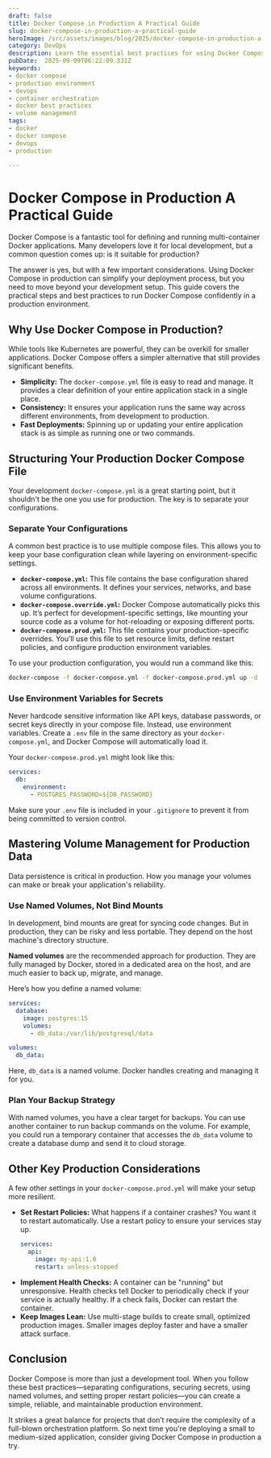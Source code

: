 ```yaml
---
draft: false
title: Docker Compose in Production A Practical Guide
slug: docker-compose-in-production-a-practical-guide
heroImage: /src/assets/images/blog/2025/docker-compose-in-production-a-practical-guide.png
category: DevOps
description: Learn the essential best practices for using Docker Compose in a production environment. This guide covers structuring your compose file, managing volumes for persistent data, and key configurations for a robust setup.
pubDate:  2025-09-09T06:22:09.331Z
keywords:
- docker compose
- production environment
- devops
- container orchestration
- docker best practices
- volume management
tags:
- docker
- docker compose
- devops
- production

---
```

# Docker Compose in Production A Practical Guide

Docker Compose is a fantastic tool for defining and running multi-container Docker applications. Many developers love it for local development, but a common question comes up: is it suitable for production?

The answer is yes, but with a few important considerations. Using Docker Compose in production can simplify your deployment process, but you need to move beyond your development setup. This guide covers the practical steps and best practices to run Docker Compose confidently in a production environment.

## Why Use Docker Compose in Production?

While tools like Kubernetes are powerful, they can be overkill for smaller applications. Docker Compose offers a simpler alternative that still provides significant benefits.

- **Simplicity:** The `docker-compose.yml` file is easy to read and manage. It provides a clear definition of your entire application stack in a single place.
- **Consistency:** It ensures your application runs the same way across different environments, from development to production.
- **Fast Deployments:** Spinning up or updating your entire application stack is as simple as running one or two commands.

## Structuring Your Production Docker Compose File

Your development `docker-compose.yml` is a great starting point, but it shouldn't be the one you use for production. The key is to separate your configurations.

### Separate Your Configurations

A common best practice is to use multiple compose files. This allows you to keep your base configuration clean while layering on environment-specific settings.

- **`docker-compose.yml`:** This file contains the base configuration shared across all environments. It defines your services, networks, and base volume configurations.
- **`docker-compose.override.yml`:** Docker Compose automatically picks this up. It’s perfect for development-specific settings, like mounting your source code as a volume for hot-reloading or exposing different ports.
- **`docker-compose.prod.yml`:** This file contains your production-specific overrides. You’ll use this file to set resource limits, define restart policies, and configure production environment variables.

To use your production configuration, you would run a command like this:

```bash
docker-compose -f docker-compose.yml -f docker-compose.prod.yml up -d
```

### Use Environment Variables for Secrets

Never hardcode sensitive information like API keys, database passwords, or secret keys directly in your compose file. Instead, use environment variables. Create a `.env` file in the same directory as your `docker-compose.yml`, and Docker Compose will automatically load it.

Your `docker-compose.prod.yml` might look like this:

```yaml
services:
  db:
    environment:
      - POSTGRES_PASSWORD=${DB_PASSWORD}
```

Make sure your `.env` file is included in your `.gitignore` to prevent it from being committed to version control.

## Mastering Volume Management for Production Data

Data persistence is critical in production. How you manage your volumes can make or break your application's reliability.

### Use Named Volumes, Not Bind Mounts

In development, bind mounts are great for syncing code changes. But in production, they can be risky and less portable. They depend on the host machine's directory structure.

**Named volumes** are the recommended approach for production. They are fully managed by Docker, stored in a dedicated area on the host, and are much easier to back up, migrate, and manage.

Here’s how you define a named volume:

```yaml
services:
  database:
    image: postgres:15
    volumes:
      - db_data:/var/lib/postgresql/data

volumes:
  db_data:
```

Here, `db_data` is a named volume. Docker handles creating and managing it for you.

### Plan Your Backup Strategy

With named volumes, you have a clear target for backups. You can use another container to run backup commands on the volume. For example, you could run a temporary container that accesses the `db_data` volume to create a database dump and send it to cloud storage.

## Other Key Production Considerations

A few other settings in your `docker-compose.prod.yml` will make your setup more resilient.

- **Set Restart Policies:** What happens if a container crashes? You want it to restart automatically. Use a restart policy to ensure your services stay up.
  ```yaml
  services:
    api:
      image: my-api:1.0
      restart: unless-stopped
  ```
- **Implement Health Checks:** A container can be "running" but unresponsive. Health checks tell Docker to periodically check if your service is actually healthy. If a check fails, Docker can restart the container.
- **Keep Images Lean:** Use multi-stage builds to create small, optimized production images. Smaller images deploy faster and have a smaller attack surface.

## Conclusion

Docker Compose is more than just a development tool. When you follow these best practices—separating configurations, securing secrets, using named volumes, and setting proper restart policies—you can create a simple, reliable, and maintainable production environment.

It strikes a great balance for projects that don’t require the complexity of a full-blown orchestration platform. So next time you're deploying a small to medium-sized application, consider giving Docker Compose in production a try.